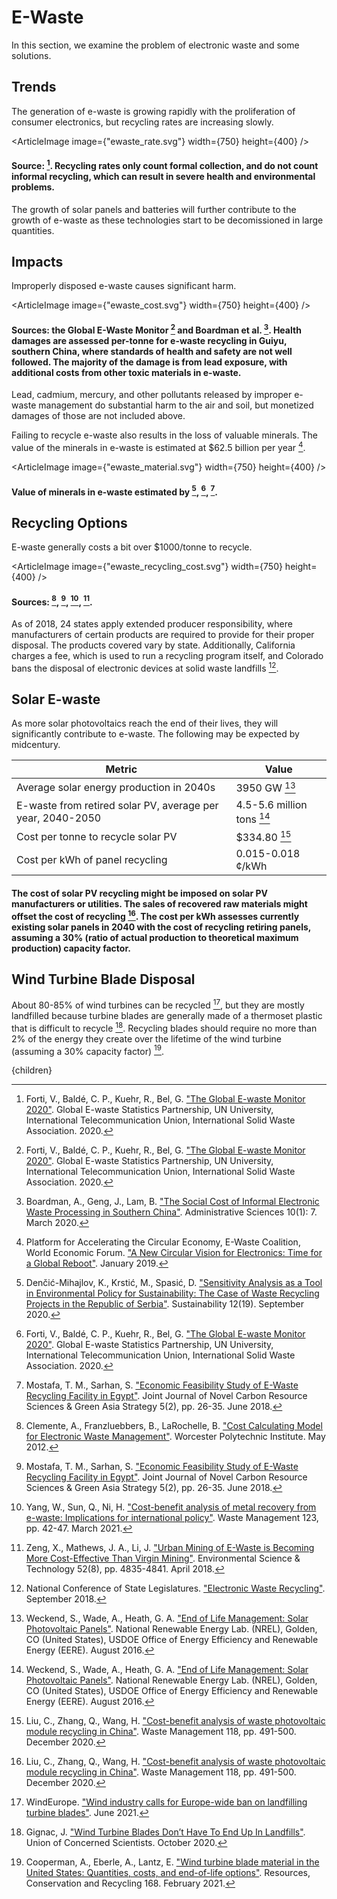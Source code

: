 


# E-Waste

In this section, we examine the problem of electronic waste and some solutions.

## Trends
The generation of e-waste is growing rapidly with the proliferation of consumer electronics, but recycling rates are increasing slowly.

<ArticleImage image={"ewaste_rate.svg"} width={750} height={400} />
#### Source: [^6]. Recycling rates only count formal collection, and do not count informal recycling, which can result in severe health and environmental problems.

The growth of solar panels and batteries will further contribute to the growth of e-waste as these technologies start to be decomissioned in large quantities.

## Impacts
Improperly disposed e-waste causes significant harm.

<ArticleImage image={"ewaste_cost.svg"} width={750} height={400} />
#### Sources: the Global E-Waste Monitor [^6] and Boardman et al. [^2]. Health damages are assessed per-tonne for e-waste recycling in Guiyu, southern China, where standards of health and safety are not well followed. The majority of the damage is from lead exposure, with additional costs from other toxic materials in e-waste.

Lead, cadmium, mercury, and other pollutants released by improper e-waste management do substantial harm to the air and soil, but monetized damages of those are not included above.

Failing to recycle e-waste also results in the loss of valuable minerals. The value of the minerals in e-waste is estimated at $62.5 billion per year [^13].

<ArticleImage image={"ewaste_material.svg"} width={750} height={400} />
#### Value of minerals in e-waste estimated by [^5], [^6], [^10].

## Recycling Options
E-waste generally costs a bit over $1000/tonne to recycle.

<ArticleImage image={"ewaste_recycling_cost.svg"} width={750} height={400} />
#### Sources: [^3], [^10], [^17], [^18].

<ImproveRecyclingSolution />

As of 2018, 24 states apply extended producer responsibility, where manufacturers of certain products are required to provide for their proper disposal. The products covered vary by state. Additionally, California charges a fee, which is used to run a recycling program itself, and Colorado bans the disposal of electronic devices at solid waste landfills [^11].

## Solar E-waste
As more solar photovoltaics reach the end of their lives, they will significantly contribute to e-waste. The following may be expected by midcentury.

<div className="table-wrapper">

| Metric | Value  |
| --- | --- |
| Average solar energy production in 2040s | 3950 GW [^15] |
| E-waste from retired solar PV, average per year, 2040-2050 | 4.5-5.6 million tons [^15] |
| Cost per tonne to recycle solar PV | $334.80 [^8] |
| Cost per kWh of panel recycling | 0.015-0.018 ¢/kWh |

</div>

#### The cost of solar PV recycling might be imposed on solar PV manufacturers or utilities. The sales of recovered raw materials might offset the cost of recycling [^8]. The cost per kWh assesses currently existing solar panels in 2040 with the cost of recycling retiring panels, assuming a 30% (ratio of actual production to theoretical maximum production) capacity factor.

## Wind Turbine Blade Disposal
About 80-85% of wind turbines can be recycled [^16], but they are mostly landfilled because turbine blades are generally made of a thermoset plastic that is difficult to recycle [^7]. Recycling blades should require no more than 2% of the energy they create over the lifetime of the wind turbine (assuming a 30% capacity factor) [^4].

<ExtendedProducerResponsibilityForDiscardedBladesSolution />

[^1]: Beauson, J., Laurent, A., Rudolph, D. P., Jensen, J. P. ["The complex end-of-life of wind turbine blades: A review of the European context"](https://www.sciencedirect.com/science/article/pii/S136403212101114X). Renewable and Sustainable Energy Reviews 155: 111847. March 2022.

[^2]: Boardman, A., Geng, J., Lam, B. ["The Social Cost of Informal Electronic Waste Processing in Southern China"](https://www.mdpi.com/2076-3387/10/1/7). Administrative Sciences 10(1): 7. March 2020.

[^3]: Clemente, A., Franzluebbers, B., LaRochelle, B. ["Cost Calculating Model for Electronic Waste Management"](https://web.wpi.edu/Pubs/E-project/Available/E-project-050612-085500/unrestricted/RenoSam_Final_Report.pdf). Worcester Polytechnic Institute. May 2012.

[^4]: Cooperman, A., Eberle, A., Lantz, E. ["Wind turbine blade material in the United States: Quantities, costs, and end-of-life options"](https://www.osti.gov/biblio/1765605). Resources, Conservation and Recycling 168. February 2021.

[^5]: Denčić-Mihajlov, K., Krstić, M., Spasić, D. ["Sensitivity Analysis as a Tool in Environmental Policy for Sustainability: The Case of Waste Recycling Projects in the Republic of Serbia"](https://www.mdpi.com/2071-1050/12/19/7995/htm). Sustainability 12(19). September 2020.

[^6]: Forti, V., Baldé, C. P., Kuehr, R., Bel, G. ["The Global E-waste Monitor 2020"](http://ewastemonitor.info/). Global E-waste Statistics Partnership, UN University, International Telecommunication Union, International Solid Waste Association. 2020.

[^7]: Gignac, J. ["Wind Turbine Blades Don’t Have To End Up In Landfills"](https://blog.ucsusa.org/james-gignac/wind-turbine-blades-recycling/). Union of Concerned Scientists. October 2020.

[^8]: Liu, C., Zhang, Q., Wang, H. ["Cost-benefit analysis of waste photovoltaic module recycling in China"](https://www.sciencedirect.com/science/article/abs/pii/S0956053X20305006). Waste Management 118, pp. 491-500. December 2020.

[^9]: Mamanpush, S. H., Li, H., Englund, K., Tabatabaei, A. T. ["Recycled wind turbine blades as a feedstock for second generation composites"](https://www.sciencedirect.com/science/article/abs/pii/S0956053X18301399?via%3Dihub). Waste Management 76, pp. 708-714. June 2018.

[^10]: Mostafa, T. M., Sarhan, S. ["Economic Feasibility Study of E-Waste Recycling Facility in Egypt"](https://www.researchgate.net/publication/326226096_Economic_Feasibility_Study_of_E-Waste_Recycling_Facility_in_Egypt). Joint Journal of Novel Carbon Resource Sciences & Green Asia Strategy 5(2), pp. 26-35. June 2018.

[^11]: National Conference of State Legislatures. ["Electronic Waste Recycling"](https://www.ncsl.org/research/environment-and-natural-resources/e-waste-recycling-legislation.aspx). September 2018.

[^12]: National Renewable Energy Laboratory. ["NREL Explores Innovative Manufacturing Approach for Next-Generation Wind Turbine Blades"](https://www.nrel.gov/news/program/2021/manufacturing-next-generation-wind-turbines.html). November 2021.

[^13]: Platform for Accelerating the Circular Economy, E-Waste Coalition, World Economic Forum. ["A New Circular Vision for Electronics: Time for a Global Reboot"](https://www.unep.org/news-and-stories/press-release/un-report-time-seize-opportunity-tackle-challenge-e-waste). January 2019.

[^14]: Rahimizadeh, A., Kalman, J., Henri, R., Fayazbakhsh, K., Lessard, L. ["Recycled Glass Fiber Composites from Wind Turbine Waste for 3D Printing Feedstock: Effects of Fiber Content and Interface on Mechanical Performance"](https://www.mdpi.com/1996-1944/12/23/3929). Materials 12(23). November 2019.

[^15]: Weckend, S., Wade, A., Heath, G. A. ["End of Life Management: Solar Photovoltaic Panels"](https://www.osti.gov/biblio/1561525). National Renewable Energy Lab. (NREL), Golden, CO (United States), USDOE Office of Energy Efficiency and Renewable Energy (EERE). August 2016.

[^16]: WindEurope. ["Wind industry calls for Europe-wide ban on landfilling turbine blades"](https://windeurope.org/newsroom/press-releases/wind-industry-calls-for-europe-wide-ban-on-landfilling-turbine-blades/). June 2021.

[^17]: Yang, W., Sun, Q., Ni, H. ["Cost-benefit analysis of metal recovery from e-waste: Implications for international policy"](https://www.sciencedirect.com/science/article/abs/pii/S0956053X21000349#!). Waste Management 123, pp. 42-47. March 2021.

[^18]: Zeng, X., Mathews, J. A., Li, J. ["Urban Mining of E-Waste is Becoming More Cost-Effective Than Virgin Mining"](https://pubs.acs.org/doi/10.1021/acs.est.7b04909). Environmental Science & Technology 52(8), pp. 4835-4841. April 2018.

  <Article 
    focusAreaUrl={focusAreaUrl} 
    hierarchy={hierarchy} 
    site={site}
  >
    {children}
  </Article>